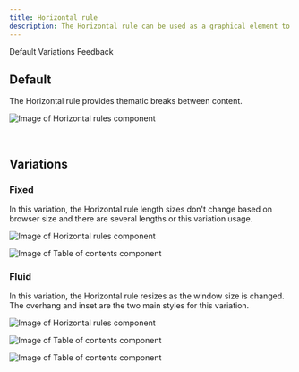 ```yaml
---
title: Horizontal rule
description: The Horizontal rule can be used as a graphical element to add structure, introduce breaks in the content, or delineate pieces of information.
---
```



<ComponentDescription name="Horizontal rule" type="ui" />

<AnchorLinks>

<AnchorLink>Default</AnchorLink>
<AnchorLink>Variations</AnchorLink>
<AnchorLink>Feedback</AnchorLink>

</AnchorLinks>

<ResourceLinks name="Horizontal rule" type="ui" />

## Default

The Horizontal rule provides thematic breaks between content.

<Row>
<Column colMd={8} colLg={8}>

![Image of Horizontal rules component](../../images/component/horizontal-rule/horizontal-rule-default.jpg)

</Column>
</Row>

<br />

## Variations

### Fixed

In this variation, the Horizontal rule length sizes don't change based on browser size and there are several lengths or this variation usage.

<Row>
<Column colMd={8} colLg={8}>

![Image of Horizontal rules component](../../images/component/horizontal-rule/horizontal-rule-fixed.jpg)

</Column>
</Row>

<Title>Use case</Title>

![Image of Table of contents component](../../images/component/horizontal-rule/horizontal-rule-fixed-use-case.jpg)

### Fluid

In this variation, the Horizontal rule resizes as the window size is changed. The overhang and inset are the two main styles for this variation.

<Row>
<Column colMd={8} colLg={8}>

![Image of Horizontal rules component](../../images/component/horizontal-rule/horizontal-rule-fluid.jpg)

</Column>
</Row>

<Title>Use case</Title>

![Image of Table of contents component](../../images/component/horizontal-rule/horizontal-rule-fluid-use-case-01.jpg)

![Image of Table of contents component](../../images/component/horizontal-rule/horizontal-rule-fluid-use-case-02.jpg)

<ComponentFooter name="Horizontal rule" type="ui" />
